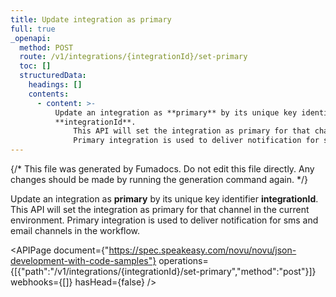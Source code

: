 ```yaml
---
title: Update integration as primary
full: true
_openapi:
  method: POST
  route: /v1/integrations/{integrationId}/set-primary
  toc: []
  structuredData:
    headings: []
    contents:
      - content: >-
          Update an integration as **primary** by its unique key identifier
          **integrationId**. 
              This API will set the integration as primary for that channel in the current environment. 
              Primary integration is used to deliver notification for sms and email channels in the workflow.
---
```


{/* This file was generated by Fumadocs. Do not edit this file directly. Any changes should be made by running the generation command again. */}

Update an integration as **primary** by its unique key identifier **integrationId**. 
    This API will set the integration as primary for that channel in the current environment. 
    Primary integration is used to deliver notification for sms and email channels in the workflow.

<APIPage document={"https://spec.speakeasy.com/novu/novu/json-development-with-code-samples"} operations={[{"path":"/v1/integrations/{integrationId}/set-primary","method":"post"}]} webhooks={[]} hasHead={false} />